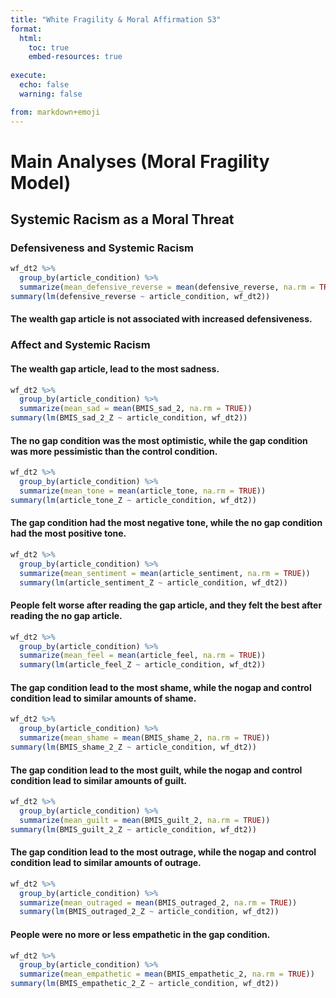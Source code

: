```yaml
---
title: "White Fragility & Moral Affirmation S3"
format:
  html:
    toc: true
    embed-resources: true
    
execute:
  echo: false
  warning: false

from: markdown+emoji 
---
```




# Main Analyses (Moral Fragility Model)

## **Systemic Racism as a Moral Threat**

### **Defensiveness and Systemic Racism**

```r
wf_dt2 %>%
  group_by(article_condition) %>%
  summarize(mean_defensive_reverse = mean(defensive_reverse, na.rm = TRUE))
summary(lm(defensive_reverse ~ article_condition, wf_dt2))
```

#### The wealth gap article is not associated with increased defensiveness.  

### **Affect and Systemic Racism**

#### The wealth gap article, lead to the most sadness. 

```r
wf_dt2 %>%
  group_by(article_condition) %>%
  summarize(mean_sad = mean(BMIS_sad_2, na.rm = TRUE))
summary(lm(BMIS_sad_2_Z ~ article_condition, wf_dt2))
```

#### The no gap condition was the most optimistic, while the gap condition was more pessimistic than the control condition.

```r
wf_dt2 %>%
  group_by(article_condition) %>%
  summarize(mean_tone = mean(article_tone, na.rm = TRUE))
summary(lm(article_tone_Z ~ article_condition, wf_dt2))
```

#### The gap condition had the most negative tone, while the no gap condition had the most positive tone. 

```r
wf_dt2 %>%
  group_by(article_condition) %>%
  summarize(mean_sentiment = mean(article_sentiment, na.rm = TRUE))
  summary(lm(article_sentiment_Z ~ article_condition, wf_dt2))
```

#### People felt worse after reading the gap article, and they felt the best after reading the no gap article. 

```r
wf_dt2 %>%
  group_by(article_condition) %>%
  summarize(mean_feel = mean(article_feel, na.rm = TRUE))
  summary(lm(article_feel_Z ~ article_condition, wf_dt2))
```

#### The gap condition lead to the most shame, while the nogap and control condition lead to similar amounts of shame.

```r
wf_dt2 %>%
  group_by(article_condition) %>%
  summarize(mean_shame = mean(BMIS_shame_2, na.rm = TRUE))
summary(lm(BMIS_shame_2_Z ~ article_condition, wf_dt2))
```

#### The gap condition lead to the most guilt, while the nogap and control condition lead to similar amounts of guilt.

```r
wf_dt2 %>%
  group_by(article_condition) %>%
  summarize(mean_guilt = mean(BMIS_guilt_2, na.rm = TRUE))
summary(lm(BMIS_guilt_2_Z ~ article_condition, wf_dt2))
```

#### The gap condition lead to the most outrage, while the nogap and control condition lead to similar amounts of outrage.

```r
wf_dt2 %>%
  group_by(article_condition) %>%
  summarize(mean_outraged = mean(BMIS_outraged_2, na.rm = TRUE))
  summary(lm(BMIS_outraged_2_Z ~ article_condition, wf_dt2))
```

#### People were no more or less empathetic in the gap condition.

```r
wf_dt2 %>%
  group_by(article_condition) %>%
  summarize(mean_empathetic = mean(BMIS_empathetic_2, na.rm = TRUE))
summary(lm(BMIS_empathetic_2_Z ~ article_condition, wf_dt2))
```

